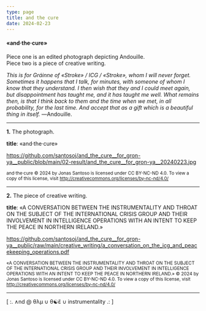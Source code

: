 ```yaml
---
type: page
title: and the cure
date: 2024-02-23
---
```


#### «and·the·cure»

Piece one is an edited photograph depicting Andouille.  
Piece two is a piece of creative writing.

*This is for Gráinne of «Stroke» / ICG / «Stroke», whom I will never forget. Sometimes it happens that I talk, for minutes, with someone of whom I know that they understand. I then wish that they and I could meet again, but disappointment has taught me, and it has taught me well. What remains then, is that I think back to them and the time when we met, in all probability, for the last time. And accept that as a gift which is a beautiful thing in itself.* ―Andouille.

---
**1.** The photograph.

**title**: «and·the·cure»

https://github.com/santosoj/and_the_cure__for_gron-ya__public/blob/main/02-result/and_the_cure__for_gron-ya__20240223.jpg

<small>and·the·cure © 2024 by Jonas Santoso is licensed under CC BY-NC-ND 4.0. To view a copy of this license, visit http://creativecommons.org/licenses/by-nc-nd/4.0/</small>


---
**2.** The piece of creative writing.

**title**: «A CONVERSATION BETWEEN THE INSTRUMENTALITY AND THROAT ON THE SUBJECT OF THE INTERNATIONAL CRISIS GROUP AND THEIR INVOLVEMENT IN INTELLIGENCE OPERATIONS WITH AN INTENT TO KEEP THE PEACE IN NORTHERN IRELAND.»

https://github.com/santosoj/and_the_cure__for_gron-ya__public/raw/main/creative_writing/a_conversation_on_the_icg_and_peacekeeping_operations.pdf

<small>«A CONVERSATION BETWEEN THE INSTRUMENTALITY AND THROAT ON THE SUBJECT OF THE INTERNATIONAL CRISIS GROUP AND THEIR INVOLVEMENT IN INTELLIGENCE OPERATIONS WITH AN INTENT TO KEEP THE PEACE IN NORTHERN IRELAND.» © 2024 by Jonas Santoso is licensed under CC BY-NC-ND 4.0. To view a copy of this license, visit http://creativecommons.org/licenses/by-nc-nd/4.0/</small>


---
[ :. ∧nd @ θλμ ∪ θ☯ἔ ∪ instrumentality .: ]
